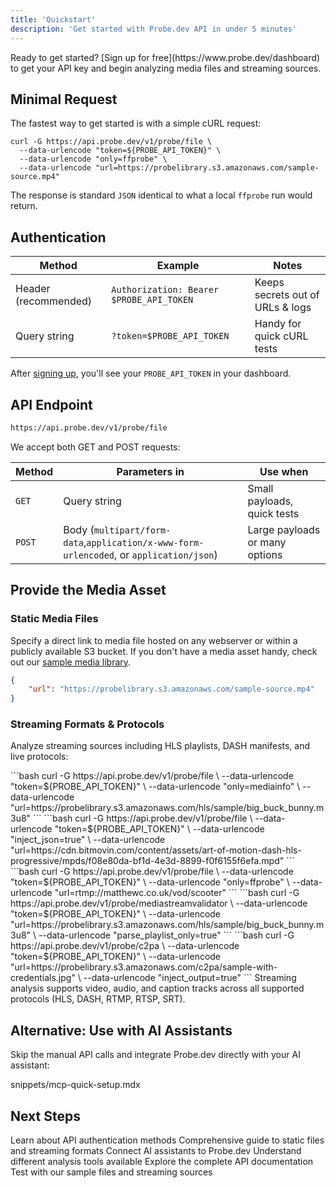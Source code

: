 ```yaml
---
title: 'Quickstart'
description: 'Get started with Probe.dev API in under 5 minutes'
---
```


<Note>
Ready to get started? [Sign up for free](https://www.probe.dev/dashboard) to get your API key and begin analyzing media files and streaming sources.
</Note>

## Minimal Request

The fastest way to get started is with a simple cURL request:

```curl
curl -G https://api.probe.dev/v1/probe/file \
  --data-urlencode "token=${PROBE_API_TOKEN}" \
  --data-urlencode "only=ffprobe" \
  --data-urlencode "url=https://probelibrary.s3.amazonaws.com/sample-source.mp4"
```

The response is standard `JSON` identical to what a local `ffprobe` run would return.

## Authentication

| **Method**           | **Example**                              | **Notes**                        |
| -------------------- | ---------------------------------------- | -------------------------------- |
| Header (recommended) | `Authorization: Bearer $PROBE_API_TOKEN` | Keeps secrets out of URLs & logs |
| Query string         | `?token=$PROBE_API_TOKEN`                | Handy for quick cURL tests       |

After [signing up](https://www.probe.dev/dashboard), you'll see your `PROBE_API_TOKEN` in your dashboard.

## API Endpoint

```bash
https://api.probe.dev/v1/probe/file
```

We accept both GET and POST requests:

| **Method** | **Parameters in**                                                                       | **Use when**                   |
| ---------- | --------------------------------------------------------------------------------------- | ------------------------------ |
| `GET`      | Query string                                                                            | Small payloads, quick tests    |
| `POST`     | Body (`multipart/form-data`,`application/x-www-form-urlencoded`, or `application/json`) | Large payloads or many options |

## Provide the Media Asset

### Static Media Files

Specify a direct link to media file hosted on any webserver or within a publicly available S3 bucket. If you don't have a media asset handy, check out our [sample media library](/reference/sample-media-library).

```json
{
    "url": "https://probelibrary.s3.amazonaws.com/sample-source.mp4"
}
```

### Streaming Formats & Protocols

Analyze streaming sources including HLS playlists, DASH manifests, and live protocols:

<Tabs>
<Tab title="HLS Playlist">
```bash
curl -G https://api.probe.dev/v1/probe/file \
  --data-urlencode "token=${PROBE_API_TOKEN}" \
  --data-urlencode "only=mediainfo" \
  --data-urlencode "url=https://probelibrary.s3.amazonaws.com/hls/sample/big_buck_bunny.m3u8"
```
</Tab>

<Tab title="DASH Manifest">
```bash
curl -G https://api.probe.dev/v1/probe/file \
  --data-urlencode "token=${PROBE_API_TOKEN}" \
  --data-urlencode "inject_json=true" \
  --data-urlencode "url=https://cdn.bitmovin.com/content/assets/art-of-motion-dash-hls-progressive/mpds/f08e80da-bf1d-4e3d-8899-f0f6155f6efa.mpd"
```
</Tab>

<Tab title="RTMP Stream">
```bash
curl -G https://api.probe.dev/v1/probe/file \
  --data-urlencode "token=${PROBE_API_TOKEN}" \
  --data-urlencode "only=ffprobe" \
  --data-urlencode "url=rtmp://matthewc.co.uk/vod/scooter"
```
</Tab>

<Tab title="HLS Validation">
```bash
curl -G https://api.probe.dev/v1/probe/mediastreamvalidator \
  --data-urlencode "token=${PROBE_API_TOKEN}" \
  --data-urlencode "url=https://probelibrary.s3.amazonaws.com/hls/sample/big_buck_bunny.m3u8" \
  --data-urlencode "parse_playlist_only=true"
```
</Tab>

<Tab title="C2PA Analysis">
```bash
curl -G https://api.probe.dev/v1/probe/c2pa \
  --data-urlencode "token=${PROBE_API_TOKEN}" \
  --data-urlencode "url=https://probelibrary.s3.amazonaws.com/c2pa/sample-with-credentials.jpg" \
  --data-urlencode "inject_output=true"
```
</Tab>
</Tabs>

<Info>
Streaming analysis supports video, audio, and caption tracks across all supported protocols (HLS, DASH, RTMP, RTSP, SRT).
</Info>

## Alternative: Use with AI Assistants

Skip the manual API calls and integrate Probe.dev directly with your AI assistant:

<snippets>snippets/mcp-quick-setup.mdx</snippets>

## Next Steps

<CardGroup cols={2}>
  <Card
    title="Authentication Guide"
    icon="key"
    href="/authentication"
  >
    Learn about API authentication methods
  </Card>
  <Card
    title="Media Sources"
    icon="link"
    href="/guides/media-sources"
  >
    Comprehensive guide to static files and streaming formats
  </Card>
  <Card
    title="MCP Integration"
    icon="plug"
    href="/guides/mcp-integration"
  >
    Connect AI assistants to Probe.dev
  </Card>
  <Card
    title="Report Types"
    icon="chart-bar"
    href="/guides/report-types"
  >
    Understand different analysis tools available
  </Card>
  <Card
    title="API Reference"
    icon="code"
    href="/api-reference/introduction"
  >
    Explore the complete API documentation
  </Card>
  <Card
    title="Sample Library"
    icon="video"
    href="/reference/sample-media-library"
  >
    Test with our sample files and streaming sources
  </Card>
</CardGroup>

